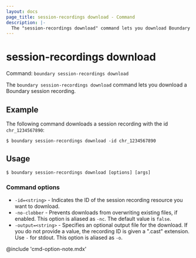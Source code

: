 ```yaml
---
layout: docs
page_title: session-recordings download - Command
description: |-
  The "session-recordings download" command lets you download Boundary session recording resources.
---
```


# session-recordings download

Command: `boundary session-recordings download`

The `boundary session-recordings download` command lets you download a Boundary session recording.

## Example

The following command downloads a session recording with the id `chr_1234567890`:

```shell-session
$ boundary session-recordings download -id chr_1234567890
```

## Usage

<CodeBlockConfig hideClipboard>

```shell-session
$ boundary session-recordings download [options] [args]
```

</CodeBlockConfig>

### Command options

- `-id=<string>` - Indicates the ID of the session recording resource you want to download.
- `-no-clobber` - Prevents downloads from overwriting existing files, if enabled.
This option is aliased as `-nc`.
The default value is `false`.
- `-output=<string>` - Specifies an optional output file for the download.
If you do not provide a value, the recording ID is given a ".cast" extension.
Use `-` for stdout.
This option is aliased as `-o`.

@include 'cmd-option-note.mdx'